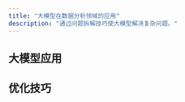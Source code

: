 ```yaml
---
title: "大模型在数据分析领域的应用"
description: "通过问题拆解技巧使大模型解决复杂问题。"
---
```



## 大模型应用

<LinkCard
title="利用大模型提升情感分类任务准确性"
description="通过实际案例探讨大模型在文本情感分类任务中相比传统NLP方法的优势。"
href="/llm/application/sentiment_classification/"
/>

<LinkCard
title="综合文本分类任务中的模型效果对比"
description="对比14B、34B、72B三种不同规模模型，在处理复杂文本分类任务中的表现。"
href="/llm/application/llm_compare/"
/>

<LinkCard
title="利用大模型进行实体及属性抽取"
description="探索大语言模型在实体及属性抽取任务中的能力和效果。"
href="/llm/application/performance-eval-analysis/"
/>

<LinkCard
title="简单实现RAG文档检索和生成"
description="介绍如何使用构建一个简单的 RAG Demo，实现基于文档知识的检索和问答。"
href="/llm/application/rag_basic/"
/>

<LinkCard
title="基于SQL数据库的简单问答功能实现"
description="实现一个简单的问答环节，基于SQL数据库执行查询，并通过大模型处理查询结果生成回答。"
href="/llm/application/sqlbot_basic/"
/>

<LinkCard
title="简单构建基于岗位和技能的知识图谱"
description="利用ESCO数据集和Neo4j简单构建一个岗位与技能匹配的知识图谱。"
href="/llm/application/knowledge-graph/"
/>

## 优化技巧

<LinkCard
title="应用示例选择器从简历中提取技能标签"
description="介绍如何借鉴RAG技术，构建示例选择器来增强大模型的标签提取效果，辅助构建知识图谱。"
href="/llm/optimizing/rag_with_decomposition"
/>

<LinkCard
title="利用问题拆解技巧提升财报问答效果"
description="介绍通过将复杂问题分解为多个简单的子问题，使大模型具备回答复杂问题的能力。"
href="/llm/optimizing/rag_with_decomposition"
/>

<LinkCard
title="利用多向量检索(假设提问)技巧提升财报问答效果"
description="介绍多向量检索在处理复杂RAG中的应用，通过假设提问增加检索信息的维度和多样性。"
href="/llm/optimizing/rag_with_decomposition"
/>